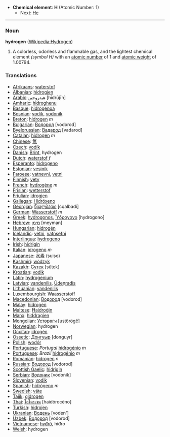 *'''Chemical element''': '''H''' (Atomic Number: 1)
**Next: [[Helium|He]]
----
=== Noun ===
'''hydrogen''' ([[en:Hydrogen|Wikipedia:Hydrogen]])

# A colorless, odorless and flammable gas, and the lightest chemical element ''(symbol H)'' with an [[atomic number]] of 1 and [[atomic weight]] of 1.00794.

===Translations===
*[[Afrikaans]]: [[waterstof]]
*[[Albanian]]: [[hidrogjen]]
*[[Arabic]]:هيدروجين [hīdrūjīn]
*[[Amharic]]: [[hidroghenu]]
*[[Basque]]: [[hidrogenoa]]
*[[Bosnian]]: [[vodik]], [[vodonik]]
*[[Breton]]: [[hidrogen]] ''m''
*[[Bulgarian]]: [[Водород]] [vodorod]
*[[Byelorussian]]: [[Вадарод]] [vadarod]
*[[Catalan]]: [[hidrogen]] ''m''
*[[Chinese]]: [[氫]]
*[[Czech]]: [[vodík]]
*[[Danish]]: [[Brint]], hydrogen
*[[Dutch]]: [[waterstof]] ''f''
*[[Esperanto]]: [[hidrogeno]]
*[[Estonian]]: [[vesinik]]
*[[Faroese]]: [[vatnevni]], [[vetni]]
*[[Finnish]]: [[vety]]
*[[French]]: [[hydrogène]] ''m''
*[[Frisian]]: [[wetterstof]]
*[[Friulian]]: [[idrogjen]]
*[[Gallegan]]: [[Hidróxeno]]
*[[Georgian]]: [[წყალბადი]] [cqalbadi]
*[[German]]: [[Wasserstoff]] ''m''
*[[Greek]]: [[hydrogonos]], [[Ύδρογονο]] [hydrogono]
*[[Hebrew]]: [[מימן]] [meyman]
*[[Hungarian]]: [[hidrogén]]
*[[Icelandic]]: [[vetni]], [[vatnsefni]]
*[[Interlingua]]: [[hydrogeno]]
*[[Irish]]: [[hidrigin]]
*[[Italian]]: [[idrogeno]] ''m''
*[[Japanese]]: [[水素]] (suiso)
*[[Kashmiri]]: [[wòdzyk]]
*[[Kazakh]]: [[Сутек]] [sûtek]
*[[Kroatian]]: [[vodik]]
*[[Latin]]: [[hydrogenium]]
*[[Latvian]]: [[vandenilis]], [[Ūdeņradis]]
*[[Lithuanian]]: [[vandenilis]]
*[[Luxembourgish]]: [[Waasserstoff]]
*[[Macedonian]]: [[Водород]] [vodorod]
*[[Malay]]: [[hidrogen]]
*[[Maltese]]: [[Ħajdroġin]]
*[[Manx]]: [[hiddragien]]
*[[Mongolian]]: [[Устөрөгч]] [ustörögč]
*[[Norwegian]]: hydrogen
*[[Occitan]]: [[idrogèn]]
*[[Ossetic]]: [[Донгуыр]] [donguyr]
*[[Polish]]: [[wodór]]
*[[Portuguese]]: ''Portugal'' [[hidrogénio]] ''m''
*[[Portuguese]]: ''Brazil'' [[hidrogênio]] ''m''
*[[Romanian]]: [[hidrogen]] ''n''
*[[Russian]]: [[Водород]] [vodorod]
*[[Scottish Gaelic]]: [[hidrigin]]
*[[Serbian]]: [[Водоник]] [vodonik]
*[[Slovenian]]: [[vodik]]
*[[Spanish]]: [[hidrógeno]] ''m''
*[[Swedish]]: [[väte]]
*[[Tajik]]: [[gidrogen]]
*[[Thai]]: [[ไฮโดรเจน]] [haidōrocēno]
*[[Turkish]]: [[hidrojen]]
*[[Ukranian]]: [[Водень]] [voden']
*[[Uzbek]]: [[Водород]] [vodorod]
*[[Vietnamese]]: [[hyđrô]], hiđro
*[[Welsh]]: hydrogen